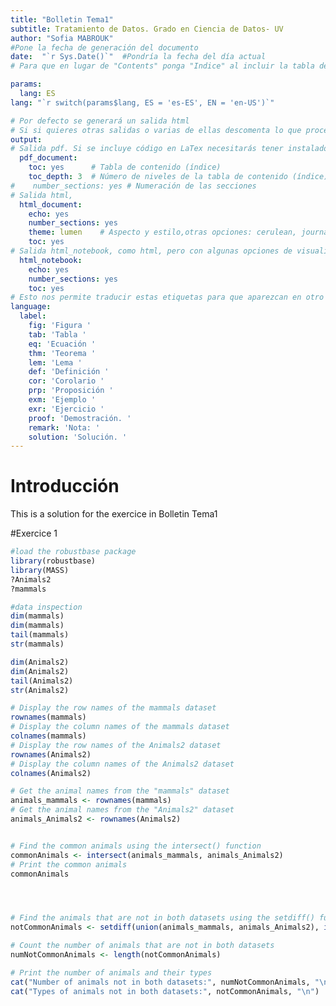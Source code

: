 ```yaml
---
title: "Bolletin Tema1"
subtitle: Tratamiento de Datos. Grado en Ciencia de Datos- UV
author: "Sofia MABROUK"
#Pone la fecha de generación del documento
date:  "`r Sys.Date()`"  #Pondría la fecha del día actual
# Para que en lugar de "Contents" ponga "Indice" al incluir la tabla de contenido

params:
  lang: ES
lang: "`r switch(params$lang, ES = 'es-ES', EN = 'en-US')`"

# Por defecto se generará un salida html
# Si si quieres otras salidas o varias de ellas descomenta lo que proceda
output:
# Salida pdf. Si se incluye código en LaTex necesitarás tener instalado un compilador de Latex
  pdf_document:
    toc: yes      # Tabla de contenido (índice)
    toc_depth: 3  # Número de niveles de la tabla de contenido (índice) # 1, ##2,###3
#    number_sections: yes # Numeración de las secciones
# Salida html, 
  html_document:
    echo: yes
    number_sections: yes
    theme: lumen    # Aspecto y estilo,otras opciones: cerulean, journal, flatly, darkly, readable, spacelab, united, cosmo, lumen, paper, sandstone, simplex, and yeti 
    toc: yes
# Salida html_notebook, como html, pero con algunas opciones de visualización
  html_notebook:
    echo: yes
    number_sections: yes
    toc: yes
# Esto nos permite traducir estas etiquetas para que aparezcan en otro idioma en caso de que se usen en el documento para referenciar a figuras, tablas, etc
language:
  label:
    fig: 'Figura '
    tab: 'Tabla '
    eq: 'Ecuación '
    thm: 'Teorema '
    lem: 'Lema '
    def: 'Definición '
    cor: 'Corolario '
    prp: 'Proposición '
    exm: 'Ejemplo '
    exr: 'Ejercicio '
    proof: 'Demostración. '
    remark: 'Nota: '
    solution: 'Solución. '
---
```


# Introducción
This is a solution for the exercice in Bolletin Tema1

#Exercice 1

```r
#load the robustbase package
library(robustbase)
library(MASS)
?Animals2
?mammals

#data inspection
dim(mammals)
dim(mammals)
tail(mammals)
str(mammals)

dim(Animals2)
dim(Animals2)
tail(Animals2)
str(Animals2)

# Display the row names of the mammals dataset
rownames(mammals)
# Display the column names of the mammals dataset
colnames(mammals)
# Display the row names of the Animals2 dataset
rownames(Animals2)
# Display the column names of the Animals2 dataset
colnames(Animals2)

# Get the animal names from the "mammals" dataset
animals_mammals <- rownames(mammals)
# Get the animal names from the "Animals2" dataset
animals_Animals2 <- rownames(Animals2)


# Find the common animals using the intersect() function
commonAnimals <- intersect(animals_mammals, animals_Animals2)
# Print the common animals
commonAnimals




# Find the animals that are not in both datasets using the setdiff() function
notCommonAnimals <- setdiff(union(animals_mammals, animals_Animals2), intersect(animals_mammals, animals_Animals2))

# Count the number of animals that are not in both datasets
numNotCommonAnimals <- length(notCommonAnimals)

# Print the number of animals and their types
cat("Number of animals not in both datasets:", numNotCommonAnimals, "\n")
cat("Types of animals not in both datasets:", notCommonAnimals, "\n")

```

